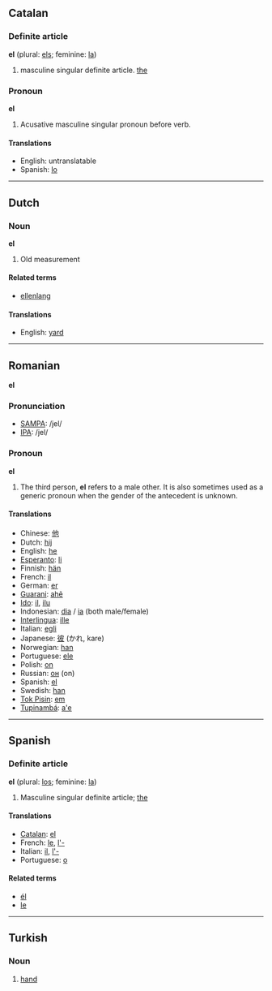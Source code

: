 ==Catalan==

===Definite article===
'''el''' (plural: [[els]]; feminine: [[la]])

# masculine singular definite article. [[the]]

===Pronoun===
'''el'''

#Acusative masculine singular pronoun before verb.

====Translations====
*English: untranslatable<!-- i'm sure the english translation is "him" [[User:Hippietrail|Hippietrail]] 00:24, 9 Mar 2004 (UTC) -->
*Spanish: [[lo]]

----
==Dutch==

===Noun===
'''el'''

#Old measurement

====Related terms====
*[[ellenlang]]

====Translations====
*English: [[yard]]

----
==Romanian==
'''el'''

===Pronunciation===
*[[w:SAMPA|SAMPA]]: /jel/
*[[w:IPA|IPA]]: /jel/

===Pronoun===
'''el'''

# The third person, '''el''' refers to a male other. It is also sometimes used as a generic pronoun when the gender of the antecedent is unknown.

====Translations====
*Chinese: [[他]]
*Dutch: [[hij]]
*English: [[he]]
*[[Esperanto]]: [[li]]
*Finnish: [[hän]]
*French: [[il]]
*German: [[er]]
*[[Guarani]]: [[ahẽ]]
*[[Ido]]: [[il]], [[ilu]]
*Indonesian: [[dia]] / [[ia]] (both male/female)
*[[Interlingua]]: [[ille]]
*Italian: [[egli]]
*Japanese: [[彼]] (かれ, kare)
*Norwegian: [[han]]
*Portuguese: [[ele]]
*Polish: [[on]]
*Russian: [[он]] (on)
*Spanish: [[el]]
*Swedish: [[han]]
*[[Tok Pisin]]: [[em]]
*[[Tupinambá]]: [[a'e]]

----
==Spanish==

===Definite article===
'''el''' (plural: [[los]]; feminine: [[la]])

# Masculine singular definite article; [[the]]

====Translations====
*[[Catalan]]: [[el]]
*French: [[le]], [[l'-]]
*Italian: [[il]], [[l'-]]
*Portuguese: [[o]]

====Related terms====
*[[él]]
*[[le]]

----
==Turkish==

===Noun===

# [[hand]]